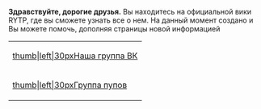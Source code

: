 <mainpage-leftcolumn-start/>

'''Здравствуйте, дорогие друзья.'''
Вы находитесь на официальной вики RYTP, где вы сможете узнать все о нем.
На данный момент создано [[Служебная:Allpages|{{NUMBEROFARTICLES}}]] {{plural:{{NUMBEROFARTICLES}}|статья|статьи|статей}} и Вы можете помочь, дополняя страницы новой информацией
<mainpage-endcolumn/>
<mainpage-rightcolumn-start/>
{| style="width:70%; padding:1em 1em; margin:0 0 10px 0; border:1px solid #4b4b4b; moz-border-radius: 20px; webkit-border-radius: 20px; border-radius: 5px; color:#4b4b4b; font-size:100%; font-weight:bold; text-align:left;"
|[[Файл:Vk_icon-icons.com_66681.png|thumb|left|30px]][https://vk.com/ruspoopwiki Наша группа ВК]
|-
|[[Файл:Vk_icon-icons.com_66681.png|thumb|left|30px]][https://vk.com/russianpoop Группа пупов]
|}
<mainpage-endcolumn/>